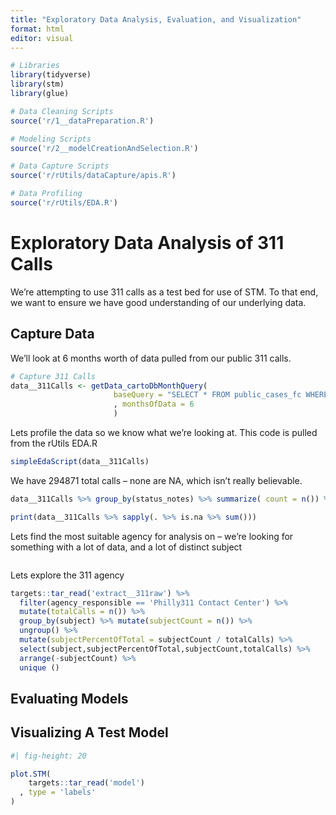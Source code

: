 ```yaml
---
title: "Exploratory Data Analysis, Evaluation, and Visualization"
format: html
editor: visual
---
```


```r
# Libraries
library(tidyverse)
library(stm)
library(glue)

# Data Cleaning Scripts
source('r/1__dataPreparation.R')

# Modeling Scripts
source('r/2__modelCreationAndSelection.R')

# Data Capture Scripts
source('r/rUtils/dataCapture/apis.R')

# Data Profiling
source('r/rUtils/EDA.R')

```

# Exploratory Data Analysis of 311 Calls

We're attempting to use 311 calls as a test bed for use of STM. To that end, we want to ensure we have good understanding of our underlying data.

## Capture Data

We'll look at 6 months worth of data pulled from our public 311 calls.\

```r

# Capture 311 Calls
data__311Calls <- getData_cartoDbMonthQuery(
                       baseQuery = "SELECT * FROM public_cases_fc WHERE CLOSED_DATETIME >= "
                       , monthsOfData = 6
                       )
```

Lets profile the data so we know what we're looking at. This code is pulled from the rUtils EDA.R

```r
simpleEdaScript(data__311Calls)

```

We have 294871 total calls -- none are NA, which isn't really believable.

```r
data__311Calls %>% group_by(status_notes) %>% summarize( count = n()) %>% arrange(-count)

print(data__311Calls %>% sapply(. %>% is.na %>% sum()))

```

Lets find the most suitable agency for analysis on -- we're looking for something with a lot of data, and a lot of distinct subject

```r


```

Lets explore the 311 agency

```r
targets::tar_read('extract__311raw') %>% 
  filter(agency_responsible == 'Philly311 Contact Center') %>% 
  mutate(totalCalls = n()) %>% 
  group_by(subject) %>% mutate(subjectCount = n()) %>% 
  ungroup() %>% 
  mutate(subjectPercentOfTotal = subjectCount / totalCalls) %>% 
  select(subject,subjectPercentOfTotal,subjectCount,totalCalls) %>% 
  arrange(-subjectCount) %>% 
  unique ()

```

## Evaluating Models

## Visualizing A Test Model

```r
#| fig-height: 20

plot.STM(
    targets::tar_read('model')
  , type = 'labels'
)


```
